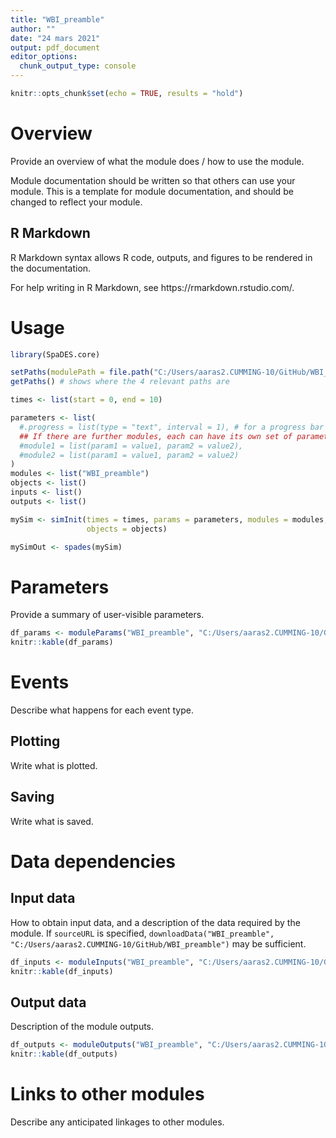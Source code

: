 ```yaml
---
title: "WBI_preamble"
author: ""
date: "24 mars 2021"
output: pdf_document
editor_options:
  chunk_output_type: console
---
```


```r
knitr::opts_chunk$set(echo = TRUE, results = "hold")
```

# Overview

Provide an overview of what the module does / how to use the module.

Module documentation should be written so that others can use your module.
This is a template for module documentation, and should be changed to reflect your module.

## R Markdown

R Markdown syntax allows R code, outputs, and figures to be rendered in the documentation.

For help writing in R Markdown, see https://rmarkdown.rstudio.com/.

# Usage

```r
library(SpaDES.core)

setPaths(modulePath = file.path("C:/Users/aaras2.CUMMING-10/GitHub/WBI_preamble"))
getPaths() # shows where the 4 relevant paths are

times <- list(start = 0, end = 10)

parameters <- list(
  #.progress = list(type = "text", interval = 1), # for a progress bar
  ## If there are further modules, each can have its own set of parameters:
  #module1 = list(param1 = value1, param2 = value2),
  #module2 = list(param1 = value1, param2 = value2)
)
modules <- list("WBI_preamble")
objects <- list()
inputs <- list()
outputs <- list()

mySim <- simInit(times = times, params = parameters, modules = modules,
                 objects = objects)

mySimOut <- spades(mySim)
```

# Parameters

Provide a summary of user-visible parameters.

```r
df_params <- moduleParams("WBI_preamble", "C:/Users/aaras2.CUMMING-10/GitHub/WBI_preamble")
knitr::kable(df_params)
```

# Events

Describe what happens for each event type.

## Plotting

Write what is plotted.

## Saving

Write what is saved.

# Data dependencies

## Input data

How to obtain input data, and a description of the data required by the module.
If `sourceURL` is specified, `downloadData("WBI_preamble", "C:/Users/aaras2.CUMMING-10/GitHub/WBI_preamble")` may be sufficient.

```r
df_inputs <- moduleInputs("WBI_preamble", "C:/Users/aaras2.CUMMING-10/GitHub/WBI_preamble")
knitr::kable(df_inputs)
```

## Output data

Description of the module outputs.

```r
df_outputs <- moduleOutputs("WBI_preamble", "C:/Users/aaras2.CUMMING-10/GitHub/WBI_preamble")
knitr::kable(df_outputs)
```

# Links to other modules

Describe any anticipated linkages to other modules.
